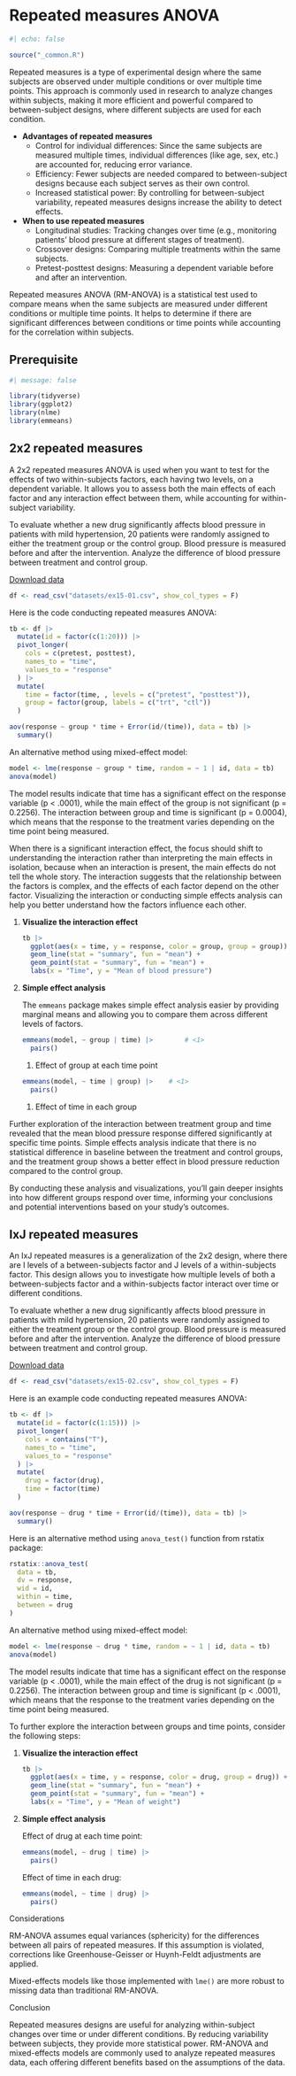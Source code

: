 # Repeated measures ANOVA

```r
#| echo: false

source("_common.R")
```

Repeated measures is a type of experimental design where the same subjects are observed under multiple conditions or over multiple time points. This approach is commonly used in research to analyze changes within subjects, making it more efficient and powerful compared to between-subject designs, where different subjects are used for each condition.

-   **Advantages of repeated measures**
    -   Control for individual differences: Since the same subjects are measured multiple times, individual differences (like age, sex, etc.) are accounted for, reducing error variance.
    -   Efficiency: Fewer subjects are needed compared to between-subject designs because each subject serves as their own control.
    -   Increased statistical power: By controlling for between-subject variability, repeated measures designs increase the ability to detect effects.
-   **When to use repeated measures**
    -   Longitudinal studies: Tracking changes over time (e.g., monitoring patients’ blood pressure at different stages of treatment).
    -   Crossover designs: Comparing multiple treatments within the same subjects.
    -   Pretest-posttest designs: Measuring a dependent variable before and after an intervention.

Repeated measures ANOVA (RM-ANOVA) is a statistical test used to compare means when the same subjects are measured under different conditions or multiple time points. It helps to determine if there are significant differences between conditions or time points while accounting for the correlation within subjects.

## Prerequisite

```r
#| message: false

library(tidyverse)
library(ggplot2)
library(nlme)
library(emmeans)
```

## 2x2 repeated measures

A 2x2 repeated measures ANOVA is used when you want to test for the effects of two within-subjects factors, each having two levels, on a dependent variable. It allows you to assess both the main effects of each factor and any interaction effect between them, while accounting for within-subject variability.

::: example
To evaluate whether a new drug significantly affects blood pressure in patients with mild hypertension, 20 patients were randomly assigned to either the treatment group or the control group. Blood pressure is measured before and after the intervention. Analyze the difference of blood pressure between treatment and control group.
:::

<div>

<a href="datasets/ex15-01.csv" download="ex15-01.csv" class="btn btn-success"> <i class="bi bi-database-fill-down"></i> Download data </a>

</div>

```r
df <- read_csv("datasets/ex15-01.csv", show_col_types = F) 
```

Here is the code conducting repeated measures ANOVA:

```r
tb <- df |> 
  mutate(id = factor(c(1:20))) |> 
  pivot_longer(
    cols = c(pretest, posttest),
    names_to = "time",
    values_to = "response"
  ) |> 
  mutate(
    time = factor(time, , levels = c("pretest", "posttest")),
    group = factor(group, labels = c("trt", "ctl"))
  )

aov(response ~ group * time + Error(id/(time)), data = tb) |> 
  summary()
```

An alternative method using mixed-effect model:

```r
model <- lme(response ~ group * time, random = ~ 1 | id, data = tb) 
anova(model)
```

The model results indicate that time has a significant effect on the response variable (p \< .0001), while the main effect of the group is not significant (p = 0.2256). The interaction between group and time is significant (p = 0.0004), which means that the response to the treatment varies depending on the time point being measured.

::: callout-important
When there is a significant interaction effect, the focus should shift to understanding the interaction rather than interpreting the main effects in isolation, because when an interaction is present, the main effects do not tell the whole story. The interaction suggests that the relationship between the factors is complex, and the effects of each factor depend on the other factor. Visualizing the interaction or conducting simple effects analysis can help you better understand how the factors influence each other.
:::

1.  **Visualize the interaction effect**

    ```r
    tb |> 
      ggplot(aes(x = time, y = response, color = group, group = group)) +
      geom_line(stat = "summary", fun = "mean") +
      geom_point(stat = "summary", fun = "mean") +
      labs(x = "Time", y = "Mean of blood pressure")
    ```

2.  **Simple effect analysis**

    The `emmeans` package makes simple effect analysis easier by providing marginal means and allowing you to compare them across different levels of factors.

    ```r
    emmeans(model, ~ group | time) |>        # <1>
      pairs()
    ```

    1.  Effect of group at each time point

    ```r
    emmeans(model, ~ time | group) |>    # <1>
      pairs()
    ```

    1.  Effect of time in each group

Further exploration of the interaction between treatment group and time revealed that the mean blood pressure response differed significantly at specific time points. Simple effects analysis indicate that there is no statistical difference in baseline between the treatment and control groups, and the treatment group shows a better effect in blood pressure reduction compared to the control group.

By conducting these analysis and visualizations, you’ll gain deeper insights into how different groups respond over time, informing your conclusions and potential interventions based on your study’s outcomes.

## IxJ repeated measures

An IxJ repeated measures is a generalization of the 2x2 design, where there are I levels of a between-subjects factor and J levels of a within-subjects factor. This design allows you to investigate how multiple levels of both a between-subjects factor and a within-subjects factor interact over time or different conditions.

::: example
To evaluate whether a new drug significantly affects blood pressure in patients with mild hypertension, 20 patients were randomly assigned to either the treatment group or the control group. Blood pressure is measured before and after the intervention. Analyze the difference of blood pressure between treatment and control group.
:::

<div>

<a href="datasets/ex15-02.csv" download="ex15-02.csv" class="btn btn-success"> <i class="bi bi-database-fill-down"></i> Download data </a>

</div>

```r
df <- read_csv("datasets/ex15-02.csv", show_col_types = F) 
```

Here is an example code conducting repeated measures ANOVA:

```r
tb <- df |>
  mutate(id = factor(c(1:15))) |> 
  pivot_longer(
    cols = contains("T"),
    names_to = "time",
    values_to = "response"
  ) |> 
  mutate(
    drug = factor(drug),
    time = factor(time)
  )

aov(response ~ drug * time + Error(id/(time)), data = tb) |> 
  summary()
```

Here is an alternative method using `anova_test()` function from rstatix package:

```r
rstatix::anova_test(
  data = tb,           
  dv = response,
  wid = id,
  within = time,
  between = drug
) 
```

An alternative method using mixed-effect model:

```r
model <- lme(response ~ drug * time, random = ~ 1 | id, data = tb) 
anova(model)
```

The model results indicate that time has a significant effect on the response variable (p \< .0001), while the main effect of the drug is not significant (p = 0.2256). The interaction between group and time is significant (p \< .0001), which means that the response to the treatment varies depending on the time point being measured.

To further explore the interaction between groups and time points, consider the following steps:

1.  **Visualize the interaction effect**

    ```r
    tb |> 
      ggplot(aes(x = time, y = response, color = drug, group = drug)) +
      geom_line(stat = "summary", fun = "mean") +
      geom_point(stat = "summary", fun = "mean") +
      labs(x = "Time", y = "Mean of weight")
    ```

2.  **Simple effect analysis**

    Effect of drug at each time point:

    ```r
    emmeans(model, ~ drug | time) |> 
      pairs()
    ```

    Effect of time in each drug:

    ```r
    emmeans(model, ~ time | drug) |> 
      pairs()
    ```

Considerations

RM-ANOVA assumes equal variances (sphericity) for the differences between all pairs of repeated measures. If this assumption is violated, corrections like Greenhouse-Geisser or Huynh-Feldt adjustments are applied.

Mixed-effects models like those implemented with `lme()` are more robust to missing data than traditional RM-ANOVA.

Conclusion

Repeated measures designs are useful for analyzing within-subject changes over time or under different conditions. By reducing variability between subjects, they provide more statistical power. RM-ANOVA and mixed-effects models are commonly used to analyze repeated measures data, each offering different benefits based on the assumptions of the data.
